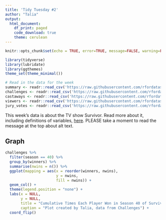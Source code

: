 ```yaml
---
title: 'Tidy Tuesday #2'
author: "Talia"
output: 
  html_document:
    df_print: paged
    code_download: true
    theme: cerulean
---
```


```r
knitr::opts_chunk$set(echo = TRUE, error=TRUE, message=FALSE, warning=FALSE)
```

```r
library(tidyverse)     
library(lubridate)    
library(ggthemes)     
theme_set(theme_minimal()) 
```

```r
# Read in the data for the week
summary <- readr::read_csv('https://raw.githubusercontent.com/rfordatascience/tidytuesday/master/data/2021/2021-06-01/summary.csv')
challenges <- readr::read_csv('https://raw.githubusercontent.com/rfordatascience/tidytuesday/master/data/2021/2021-06-01/challenges.csv')
castaways <- readr::read_csv('https://raw.githubusercontent.com/rfordatascience/tidytuesday/master/data/2021/2021-06-01/castaways.csv')
viewers <- readr::read_csv('https://raw.githubusercontent.com/rfordatascience/tidytuesday/master/data/2021/2021-06-01/viewers.csv')
jury_votes <- readr::read_csv('https://raw.githubusercontent.com/rfordatascience/tidytuesday/master/data/2021/2021-06-01/jury_votes.csv')
```

This week's data is about the TV show Survivor. Read more about it, including definitions of variables, [here](https://github.com/rfordatascience/tidytuesday/blob/master/data/2021/2021-06-01/readme.md). PLEASE take a moment to read the message at the top about alt text. 

## Graph 

```r
challenges %>%
  filter(season == 40) %>%
  group_by(winners) %>%
  summarise(nwins = n()) %>%
  ggplot(mapping = aes(x = reorder(winners, nwins), 
                       y = nwins, 
                       fill = nwins)) + 
  geom_col() +
  theme(legend.position = "none") + 
  labs(x = NULL, 
       y = NULL, 
       title = "Cumulative Times Each Player Won in Season 40 of Survivor", 
       caption = "Plot created by Talia, data from Challenges") + 
  coord_flip()
```